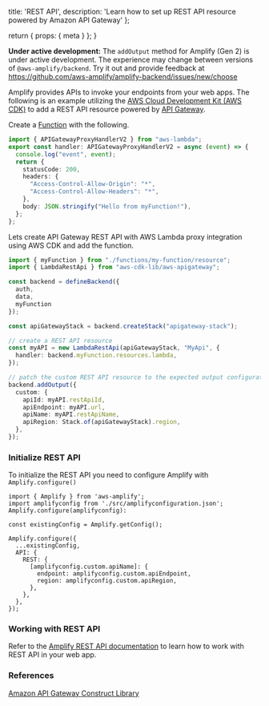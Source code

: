   title: 'REST API',
  description: 'Learn how to set up REST API resource powered by Amazon API Gateway'
};

  return {
    props: {
      meta
    }
  };
}

<Callout warning>

**Under active development:** The `addOutput` method for Amplify (Gen 2) is under active development. The experience may change between versions of `@aws-amplify/backend`. Try it out and provide feedback at https://github.com/aws-amplify/amplify-backend/issues/new/choose

</Callout>

Amplify provides APIs to invoke your endpoints from your web apps. The following is an example utilizing the [AWS Cloud Development Kit (AWS CDK)](https://docs.aws.amazon.com/cdk/latest/guide/home.html) to add a REST API resource powered by [API Gateway](https://aws.amazon.com/api-gateway/).

Create a [Function](/gen2/build-a-backend/functions) with the following.

```ts title="amplify/functions/my-function/handler.ts"
import { APIGatewayProxyHandlerV2 } from "aws-lambda";
export const handler: APIGatewayProxyHandlerV2 = async (event) => {
  console.log("event", event);
  return {
    statusCode: 200,
    headers: {
      "Access-Control-Allow-Origin": "*",
      "Access-Control-Allow-Headers": "*",
    },
    body: JSON.stringify("Hello from myFunction!"),
  };
};
```

Lets create API Gateway REST API with AWS Lambda proxy integration using AWS CDK and add the function.

```ts title="amplify/backend.ts"
import { myFunction } from "./functions/my-function/resource";
import { LambdaRestApi } from "aws-cdk-lib/aws-apigateway";

const backend = defineBackend({
  auth, 
  data,
  myFunction
});

const apiGatewayStack = backend.createStack("apigateway-stack");

// create a REST API resource
const myAPI = new LambdaRestApi(apiGatewayStack, "MyApi", {
  handler: backend.myFunction.resources.lambda,
});

// patch the custom REST API resource to the expected output configuration
backend.addOutput({
  custom: {
    apiId: myAPI.restApiId,
    apiEndpoint: myAPI.url,
    apiName: myAPI.restApiName,
    apiRegion: Stack.of(apiGatewayStack).region,
  },
});
```

### Initialize REST API

To initialize the REST API you need to configure Amplify with `Amplify.configure()`

```tsx title="pages/index.tsx"
import { Amplify } from 'aws-amplify';
import amplifyconfig from './src/amplifyconfiguration.json';
Amplify.configure(amplifyconfig):

const existingConfig = Amplify.getConfig();

Amplify.configure({
  ...existingConfig,
  API: {
    REST: {
      [amplifyconfig.custom.apiName]: {
        endpoint: amplifyconfig.custom.apiEndpoint,
        region: amplifyconfig.custom.apiRegion,
      },
    },
  },
});
```

### Working with REST API

Refer to the [Amplify REST API documentation](/react/build-a-backend/restapi/) to learn how to work with REST API in your web app.

### References

[Amazon API Gateway Construct Library](https://docs.aws.amazon.com/cdk/api/v2/docs/aws-cdk-lib.aws_apigateway-readme.html)
